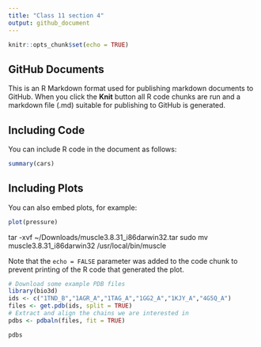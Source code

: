 ```yaml
---
title: "Class 11 section 4"
output: github_document
---
```


```r
knitr::opts_chunk$set(echo = TRUE)
```

## GitHub Documents

This is an R Markdown format used for publishing markdown documents to GitHub. When you click the **Knit** button all R code chunks are run and a markdown file (.md) suitable for publishing to GitHub is generated.

## Including Code

You can include R code in the document as follows:

```r
summary(cars)
```

## Including Plots

You can also embed plots, for example:

```r
plot(pressure)
```
tar -xvf ~/Downloads/muscle3.8.31_i86darwin32.tar
sudo mv muscle3.8.31_i86darwin32 /usr/local/bin/muscle

Note that the `echo = FALSE` parameter was added to the code chunk to prevent printing of the R code that generated the plot.

```r
# Download some example PDB files
library(bio3d)
ids <- c("1TND_B","1AGR_A","1TAG_A","1GG2_A","1KJY_A","4G5Q_A")
files <- get.pdb(ids, split = TRUE)
# Extract and align the chains we are interested in
pdbs <- pdbaln(files, fit = TRUE)

pdbs

```


